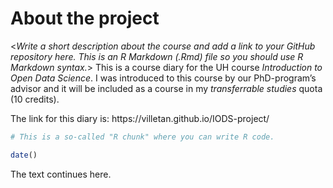
# About the project

<*Write a short description about the course and add a link to your GitHub repository here. This is an R Markdown (.Rmd) file so you should use R Markdown syntax.*>
This is a course diary for the UH course <em> Introduction to Open Data Science</em>. I was introduced to this course by our PhD-program's advisor and it will be included as a course in my <em>transferrable studies</em> quota (10 credits).

The link for this diary is: https://villetan.github.io/IODS-project/

```r
# This is a so-called "R chunk" where you can write R code.

date()

```

The text continues here.

